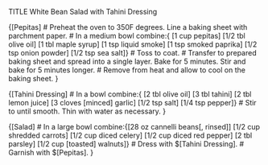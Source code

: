 TITLE White Bean Salad with Tahini Dressing

{[Pepitas]
# Preheat the oven to 350F degrees. Line a baking sheet with parchment paper.
#  In a medium bowl combine:{ [1 cup pepitas] [1/2 tbl olive oil] [1 tbl maple syrup] [1 tsp liquid smoke] [1 tsp smoked paprika] [1/2 tsp onion powder] [1/2 tsp sea salt]}
# Toss to coat.
# Transfer to prepared baking sheet and spread into a single layer. Bake for 5 minutes. Stir and bake for 5 minutes longer. 
# Remove from heat and allow to cool on the baking sheet.
}

{[Tahini Dressing]
# In a bowl combine:{ [2 tbl olive oil] [3 tbl tahini] [2 tbl lemon juice] [3 cloves [minced] garlic] [1/2 tsp salt] [1/4 tsp pepper]}
# Stir to until smooth. Thin with water as necessary.
}

{[Salad]
# In a large bowl combine:{[28 oz cannelli beans[, rinsed]] [1/2 cup shredded carrots] [1/2 cup diced celery] [1/2 cup diced red pepper] [2 tbl parsley] [1/2 cup [toasted] walnuts]}
# Dress with $[Tahini Dressing].
# Garnish with $[Pepitas].
}
